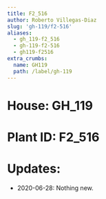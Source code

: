 ```yaml
---
title: F2_516
author: Roberto Villegas-Diaz
slug: 'gh-119/f2-516'
aliases:
  - gh_119-f2_516
  - gh-119-f2-516
  - gh119-f2516
extra_crumbs:
  name: GH119
  path: /label/gh-119
---
```


# **House**: GH_119
# **Plant ID**: F2_516
# **Updates**: 
 - 2020-06-28: Nothing new.
